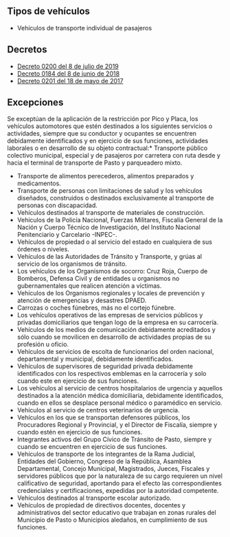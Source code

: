 ## Tipos de vehículos

- Vehículos de transporte individual de pasajeros

## Decretos

- [Decreto 0200 del 8 de julio de 2019](https://www.pasto.gov.co/index.php/decretos/decretos-2019?download=14705:dec_0200_08_jul_2019)
- [Decreto 0184 del 8 de junio de 2018](https://www.pasto.gov.co/index.php/decretos/decretos-2018?download=12087:dec-0184-08-jun-2018)
- [Decreto 0201 del 18 de mayo de 2017](http://www.pasto.gov.co/index.php/decretos/decretos-2017?download=10061:dec_0201_18_may_2017)

## Excepciones

Se exceptúan de la aplicación de la restricción por Pico y Placa, los vehículos automotores que estén destinados a los siguientes servicios o actividades, siempre que su conductor y ocupantes se encuentren debidamente identificados y en ejercicio de sus funciones, actividades laborales o en desarrollo de su objeto contractual:\* Transporte público colectivo municipal, especial y de pasajeros por carretera con ruta desde y hacia el terminal de transporte de Pasto y parqueadero mixto.

- Transporte de alimentos perecederos, alimentos preparados y medicamentos.
- Transporte de personas con limitaciones de salud y los vehículos diseñados, construidos o destinados exclusivamente al transporte de personas con discapacidad.
- Vehículos destinados al transporte de materiales de construcción.
- Vehículos de la Policía Nacional, Fuerzas Militares, Fiscalía General de la Nación y Cuerpo Técnico de Investigación, del Instituto Nacional Penitenciario y Carcelario -INPEC-.
- Vehículos de propiedad o al servicio del estado en cualquiera de sus órdenes o niveles.
- Vehículos de las Autoridades de Tránsito y Transporte, y grúas al servicio de los organismos de tránsito.
- Los vehículos de los Organismos de socorro: Cruz Roja, Cuerpo de Bomberos, Defensa Civil y de entidades u organismos no gubernamentales que realicen atención a víctimas.
- Vehículos de los Organismos regionales y locales de prevención y atención de emergencias y desastres DPAED.
- Carrozas o coches fúnebres, más no el cortejo fúnebre.
- Los vehículos operativos de las empresas de servicios públicos y privadas domiciliarios que tengan logo de la empresa en su carrocería.
- Vehículos de los medios de comunicación debidamente acreditados y sólo cuando se movilicen en desarrollo de actividades propias de su profesión u oficio.
- Vehículos de servicios de escolta de funcionarios del orden nacional, departamental y municipal, debidamente identificados.
- Vehículos de supervisores de seguridad privada debidamente identificados con los respectivos emblemas en la carrocería y solo cuando este en ejercicio de sus funciones.
- Los vehículos al servicio de centros hospitalarios de urgencia y aquellos destinados a la atención médica domiciliaria, debidamente identificados, cuando en ellos se desplace personal médico o paramédico en servicio.
- Vehículos al servicio de centros veterinarios de urgencia.
- Vehículos en los que se transportan defensores públicos, los Procuradores Regional y Provincial, y el Director de Fiscalía, siempre y cuando estén en ejercicio de sus funciones.
- Integrantes activos del Grupo Cívico de Tránsito de Pasto, siempre y cuando se encuentren en ejercicio de sus funciones.
- Vehículos de transporte de los integrantes de la Rama Judicial, Entidades del Gobierno, Congreso de la República, Asamblea Departamental, Concejo Municipal, Magistrados, Jueces, Fiscales y servidores públicos que por la naturaleza de su cargo requieren un nivel calificativo de seguridad, aportando para el efecto las correspondientes credenciales y certificaciones, expedidas por la autoridad competente.
- Vehículos destinados al transporte escolar autorizado.
- Vehículos de propiedad de directivos docentes, docentes y administrativos del sector educativo que trabajan en zonas rurales del Municipio de Pasto o Municipios aledaños, en cumplimiento de sus funciones.

